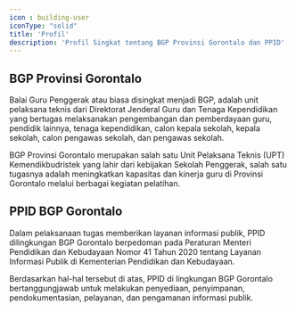 ```yaml
---
icon : building-user
iconType: "solid"
title: 'Profil'
description: 'Profil Singkat tentang BGP Provinsi Gorontalo dan PPID'
---
```

## BGP Provinsi Gorontalo

Balai Guru Penggerak atau biasa disingkat menjadi BGP, adalah unit pelaksana teknis dari Direktorat Jenderal Guru dan Tenaga Kependidikan yang bertugas melaksanakan pengembangan dan pemberdayaan guru, pendidik lainnya, tenaga kependidikan, calon kepala sekolah, kepala sekolah, calon pengawas sekolah, dan pengawas sekolah.

BGP Provinsi Gorontalo merupakan salah satu Unit Pelaksana Teknis (UPT) Kemendikbudristek yang lahir dari kebijakan Sekolah Penggerak, salah satu tugasnya adalah meningkatkan kapasitas dan kinerja guru di Provinsi Gorontalo melalui berbagai kegiatan pelatihan.

## PPID BGP Gorontalo

Dalam pelaksanaan tugas memberikan layanan informasi publik, PPID dilingkungan BGP Gorontalo berpedoman pada Peraturan Menteri Pendidikan dan Kebudayaan Nomor 41 Tahun 2020 tentang Layanan Informasi Publik di Kementerian Pendidikan dan Kebudayaan. 

Berdasarkan hal-hal tersebut di atas, PPID di lingkungan BGP Gorontalo bertanggungjawab untuk melakukan penyediaan, penyimpanan, pendokumentasian, pelayanan, dan pengamanan informasi publik.

